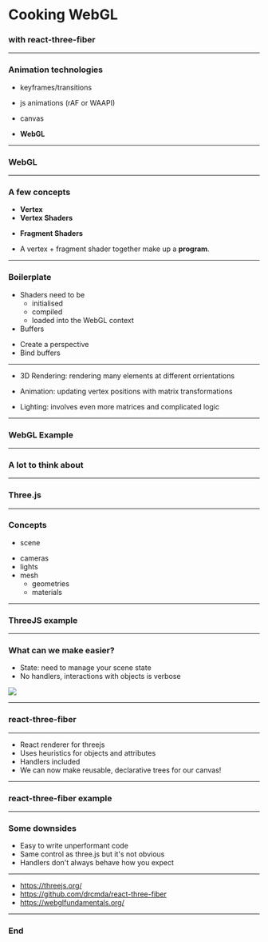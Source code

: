 
# Cooking WebGL
### with react-three-fiber
---

### Animation technologies

- keyframes/transitions
<!-- great for simple animations) -->
- js animations (rAF or WAAPI)
<!-- (great for more complicated but less performance heavy animations, bad support for WAAPI right now) -->
- canvas
<!-- powerful but not very accessible) -->
- **WebGL**
<!-- (powerful, hardware accelerated, 3D, but hard. Or is it?)** -->

---

### WebGL

---

### A few concepts
- **Vertex**
- **Vertex Shaders** 
<!-- transforms code from original coordinate system to the clipspace coordinate system used by WebGL (-1, +1) and assigns it to a variable called **gl_Position** -->
- **Fragment Shaders**
<!-- called once for every pixel for every shape to be drawn. It's job is to figure out the colour to apply to the pixel. This takes lighting, textures, etc. into account. -->
- A vertex + fragment shader together make up a **program**.

---

### Boilerplate
- Shaders need to be
  - initialised
  - compiled
  - loaded into the WebGL context
- Buffers 
<!-- need to be allocated for passing data to and from your shaders -->
- Create a perspective
- Bind buffers

---

- 3D Rendering: rendering many elements at different orrientations
<!-- cube example -->

- Animation: updating vertex positions with matrix transformations

- Lighting: involves even more matrices and complicated logic

<!-- If this is a cube could you imagine making a sphere? Or fluids movement? -->

---

### WebGL Example

---

### A lot to think about

---

### Three.js

---

### Concepts
- scene
<!-- Scenes allow you to set up what and where is to be rendered by three.js. This is where you place objects, lights and cameras. -->
- cameras
- lights
- mesh
  - geometries
  - materials

---

### ThreeJS example

---


### What can we make easier?
- State: need to manage your scene state
- No handlers, interactions with objects is verbose
<div style={{ paddingLeft: '20%', paddingTop: '30px', width: '100%' }}>
  <img style={{ backgroundColor: 'whitesmoke', left: '40%', height: '400px', width: 'auto' }} src="./raycaster.jpg" />
</div>

---

### react-three-fiber

---

- React renderer for threejs
- Uses heuristics for objects and attributes
- Handlers included
- We can now make reusable, declarative trees for our canvas!

---

### react-three-fiber example

---

### Some downsides

- Easy to write unperformant code
- Same control as three.js but it's not obvious
- Handlers don't always behave how you expect

---

- https://threejs.org/
- https://github.com/drcmda/react-three-fiber
- https://webglfundamentals.org/

---

### End